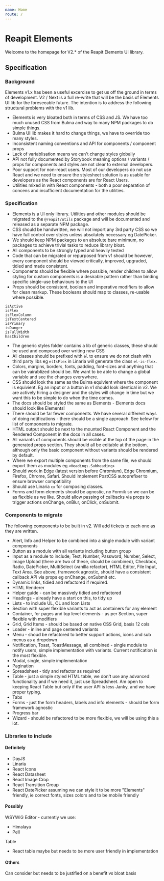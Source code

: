 ```yaml
---
name: Home
route: /
---
```


# Reapit Elements

Welcome to the homepage for V2.* of the Reapit Elements UI library. 

## Specification

### Background

Elements v1.x has been a useful excercise to get us off the ground in terms of development. V2 / Next is a full re-write that will be the basis of Elements UI lib for the foreseeable future. The intention is to address the following structural problems with the v1 lib.

- Elements is very bloated both in terms of CSS and JS. We have too much unused CSS from Bulma and way to many NPM packages to do simple things.
- Bulma UI lib makes it hard to change things, we have to override too many styles.
- Inconsistent naming conventions and API for components / component props
- Lack of variablisation means we can't change styles globally
- API not fully documented by Storybook meaning options / variants / props for components and styles are not clear to external developers.
- Poor support for non-react users. Most of our developers do not use React and we need to ensure the stylesheet solution is as usable for developers as the React components are for React Users.
- Utilities mixed in with React components - both a poor separation of concens and insufficient documentation for the utilities.

### Specification

- Elements is a UI only library. Utilities and other modules should be migrated to the `@reapit/utils` package and will be documented and released as a separate NPM package.
- CSS should be handwritten, we will not import any 3rd party CSS so we have full control over styles unless absolutely necessary eg DatePicker.
- We should keep NPM packages to an absolute bare minimum, no packages to achieve trivial tasks to reduce library bloat.
- All components to be strongly typed and heavily tested
- Code that can be migrated or repurposed from v1 should be however, every component should be viewed critically, improved, upgraded, tidied and made consistent.
- Components should be flexible where possible, render children to allow styling for custom components is a desirable pattern rather than binding specific single-use behaviours to the UI
- Props should be consistent, boolean and imperative modifiers to allow for clean markup. These booleans should map to classes, re-usable where possible.

```
isActive
isFlex
isFlexColumn
isTextCentered
isPrimary
isDanger
isFullWidth
hasChildren
```
- The generic styles folder contains a lib of generic classes, these should be used and composed over writing new CSS
- All classes should be prefixed with `el` to ensure we do not clash with third party libs eg `elIsFlex` in Linaria will generate the class `el-is-flex`.
- Colors, margins, borders, fonts, padding, font-sizes and anything that can be vairablized should be. We want to be able to change a global variable and see the changes everywhere.
- CSS should look the same as the Bulma equivient where the component is equivient. Eg an input or a button in v1 should look identical in v2. We are actively hiring a designer and the styles will change in time but we want this to be simple to do when the time comes.
- The docs should be styled the same as Elements - Elements docs should look like Elements!
- There should be far fewer components. We have several different ways of doing notifications - there should be a single approach. See below for list of components to migrate.
- HTML output should be next to the mounted React Component and the Rendered Component in the docs in all cases.
- All variants of components should be visible at the top of the page in the generated props section. They should all be editable at the bottom, although only the basic component without variants should be rendered by default.
- Where we export multiple components from the same file, we should export them as modules eg `<Headings.Subheading>`
- Should work in Edge (latest version before Chromium), Edge Chromium, Firefox, Chrome, Safari. Should implement PostCSS autoprefixer to ensure browser compatibility
- Should use Linaria `cx` for composing classes.
- Forms and form elements should be agnostic, no Formik so we can be as flexible as we like. Should allow passing of callbacks via props to trigger actions onChange, onBlur, onClick, onSubmit. 

### Components to migrate

The following components to be built in v2. Will add tickets to each one as they are written.

- Alert, Info and Helper to be combined into a single module with variant components
- Button as a module with all variants including button group
- Input as a module to include; Text, Number, Password, Number, Select, Image Upload (there are two of these, should be combined), Checkbox, Radio, DatePicker, MultiSelect (vanilla refactor), HTML Editor, File Input, Text Area. See above, framework agnostic, should have a consistent callback API via props eg onChange, onSubmit etc.
- Dynamic links, tidied and refactored if required.
- HTML Renderer
- Helper guide - can be massively tidied and refactored
- Headings - already have a start on this, to tidy up
- Lists - to include UL, OL and Icon Lists
- Section with super flexible variants to act as containers for any element
- Container, for pages and top level elements - as per Section, super flexible with modifiers
- Grid, Grid Items - should be based on native CSS Grid, basis 12 cols
- Loader - inline and page centered variants
- Menu - shoud be refactored to better support actions, icons and sub menus as a dropdown
- Notification, Toast, ToastMessage, all combined - single module to notify users, simple implementation with variants. Current notification is the most flexible.
- Modal, single, simple implementation
- Pagination
- Spreadsheet - tidy and refactor as required
- Table - just a simple styled HTML table, we don't use any advanced functionality and if we need it, just use Spreadsheet. Am open to keeping React Table but only if the user API is less Janky, and we have proper typing.
- Tabs
- Forms - just the form headers, labels and info elements - should be form framework agnostic
- Progress bar
- Wizard - should be refactored to be more flexible, we will be using this a lot.

### Libraries to include

#### Definitely

- DayJS
- Linaria
- React Icons
- React Datasheet
- React Image Crop
- React Transition Group
- React DatePicker assuming we can style it to be more "Elements" friendly, ie correct fonts, sizes colors and to be mobile friendly

#### Possibly

WSYWIG Editor - currently we use:

- Himalaya
- Pell

Table

- React table maybe but needs to be more user friendly in implementation

#### Others

Can consider but needs to be justified on a benefit vs bloat basis
